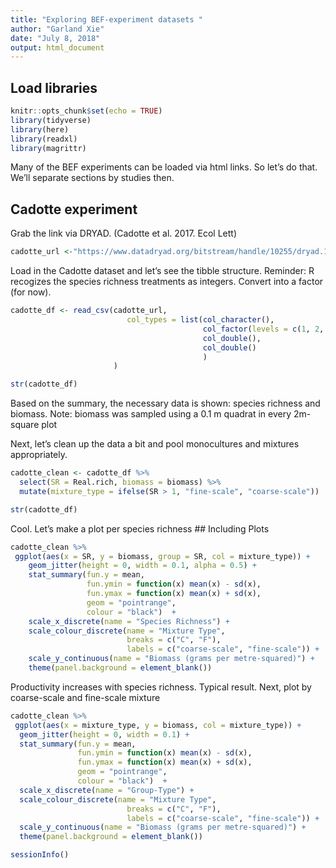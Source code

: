 ```yaml
---
title: "Exploring BEF-experiment datasets "
author: "Garland Xie"
date: "July 8, 2018"
output: html_document
---
```


## Load libraries 
```r
knitr::opts_chunk$set(echo = TRUE)
library(tidyverse)
library(here)
library(readxl)
library(magrittr)
```

Many of the BEF experiments can be loaded via html links. So let's do that.
We'll separate sections by studies then. 

## Cadotte experiment 

Grab the link via DRYAD. (Cadotte et al. 2017. Ecol Lett)

```r
cadotte_url <-"https://www.datadryad.org/bitstream/handle/10255/dryad.146059/raw_biomass.csv?sequence=1"
```

Load in the Cadotte dataset and let's see the tibble structure. 
Reminder: R recogizes the species richness treatments as integers. Convert into a factor (for now).

```r
cadotte_df <- read_csv(cadotte_url, 
                          col_types = list(col_character(), 
                                           col_factor(levels = c(1, 2, 3, 4), ordered = TRUE), 
                                           col_double(), 
                                           col_double()
                                           )
                       )

str(cadotte_df)
```

Based on the summary, the necessary data is shown: species richness and biomass.
Note: biomass was sampled using a 0.1 m quadrat in every 2m-square plot 

Next, let's clean up the data a bit and pool monocultures and mixtures appropriately. 

```r
cadotte_clean <- cadotte_df %>% 
  select(SR = Real.rich, biomass = biomass) %>%
  mutate(mixture_type = ifelse(SR > 1, "fine-scale", "coarse-scale")) 

str(cadotte_df)
```

Cool. Let's make a plot per species richness 
## Including Plots

```r
cadotte_clean %>% 
 ggplot(aes(x = SR, y = biomass, group = SR, col = mixture_type)) +
    geom_jitter(height = 0, width = 0.1, alpha = 0.5) + 
    stat_summary(fun.y = mean,
                 fun.ymin = function(x) mean(x) - sd(x), 
                 fun.ymax = function(x) mean(x) + sd(x), 
                 geom = "pointrange", 
                 colour = "black")  + 
    scale_x_discrete(name = "Species Richness") + 
    scale_colour_discrete(name = "Mixture Type",
                          breaks = c("C", "F"),
                          labels = c("coarse-scale", "fine-scale")) + 
    scale_y_continuous(name = "Biomass (grams per metre-squared)") + 
    theme(panel.background = element_blank())
```

Productivity increases with species richness. Typical result. 
Next, plot by coarse-scale and fine-scale mixture 

```r
cadotte_clean %>% 
 ggplot(aes(x = mixture_type, y = biomass, col = mixture_type)) +
  geom_jitter(height = 0, width = 0.1) + 
  stat_summary(fun.y = mean,
               fun.ymin = function(x) mean(x) - sd(x), 
               fun.ymax = function(x) mean(x) + sd(x), 
               geom = "pointrange", 
               colour = "black")  + 
  scale_x_discrete(name = "Group-Type") + 
  scale_colour_discrete(name = "Mixture Type",
                          breaks = c("C", "F"),
                          labels = c("coarse-scale", "fine-scale")) + 
  scale_y_continuous(name = "Biomass (grams per metre-squared)") + 
  theme(panel.background = element_blank())
```


```r
sessionInfo()
```
